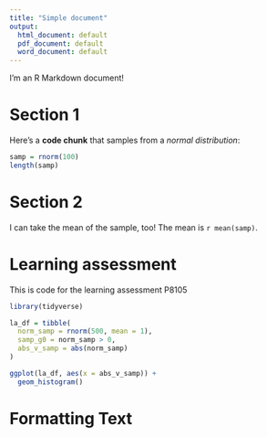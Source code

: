 ```yaml
---
title: "Simple document"
output:
  html_document: default
  pdf_document: default
  word_document: default
---
```


I'm an R Markdown document!

# Section 1

Here's a **code chunk** that samples from a *normal distribution*:

```r
samp = rnorm(100)
length(samp)
```

# Section 2

I can take the mean of the sample, too! The mean is `r mean(samp)`.

# Learning assessment

This is code for the learning assessment P8105

```r
library(tidyverse)

la_df = tibble(
  norm_samp = rnorm(500, mean = 1),
  samp_g0 = norm_samp > 0,
  abs_v_samp = abs(norm_samp)
)

ggplot(la_df, aes(x = abs_v_samp)) + 
  geom_histogram()
```

# Formatting Text
